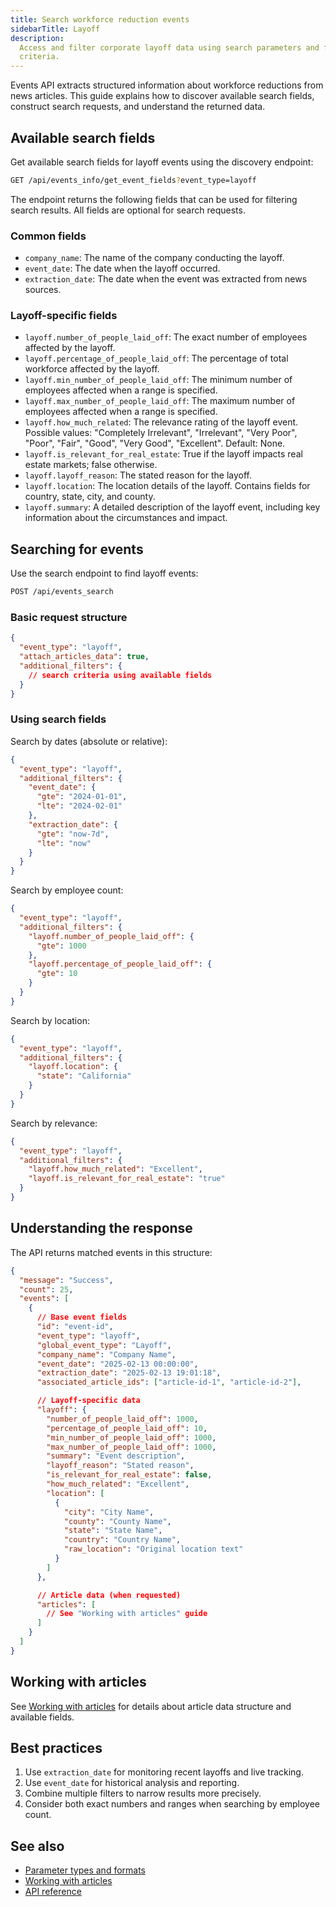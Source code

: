 ```yaml
---
title: Search workforce reduction events
sidebarTitle: Layoff
description:
  Access and filter corporate layoff data using search parameters and field
  criteria.
---
```


Events API extracts structured information about workforce reductions from news
articles. This guide explains how to discover available search fields, construct
search requests, and understand the returned data.

## Available search fields

Get available search fields for layoff events using the discovery endpoint:

```bash
GET /api/events_info/get_event_fields?event_type=layoff
```

The endpoint returns the following fields that can be used for filtering search
results. All fields are optional for search requests.

### Common fields

- `company_name`: The name of the company conducting the layoff.
- `event_date`: The date when the layoff occurred.
- `extraction_date`: The date when the event was extracted from news sources.

### Layoff-specific fields

- `layoff.number_of_people_laid_off`: The exact number of employees affected by
  the layoff.
- `layoff.percentage_of_people_laid_off`: The percentage of total workforce
  affected by the layoff.
- `layoff.min_number_of_people_laid_off`: The minimum number of employees
  affected when a range is specified.
- `layoff.max_number_of_people_laid_off`: The maximum number of employees
  affected when a range is specified.
- `layoff.how_much_related`: The relevance rating of the layoff event. Possible
  values: "Completely Irrelevant", "Irrelevant", "Very Poor", "Poor", "Fair",
  "Good", "Very Good", "Excellent". Default: None.
- `layoff.is_relevant_for_real_estate`: True if the layoff impacts real estate
  markets; false otherwise.
- `layoff.layoff_reason`: The stated reason for the layoff.
- `layoff.location`: The location details of the layoff. Contains fields for
  country, state, city, and county.
- `layoff.summary`: A detailed description of the layoff event, including key
  information about the circumstances and impact.

## Searching for events

Use the search endpoint to find layoff events:

```bash
POST /api/events_search
```

### Basic request structure

```json
{
  "event_type": "layoff",
  "attach_articles_data": true,
  "additional_filters": {
    // search criteria using available fields
  }
}
```

### Using search fields

Search by dates (absolute or relative):

```json
{
  "event_type": "layoff",
  "additional_filters": {
    "event_date": {
      "gte": "2024-01-01",
      "lte": "2024-02-01"
    },
    "extraction_date": {
      "gte": "now-7d",
      "lte": "now"
    }
  }
}
```

Search by employee count:

```json
{
  "event_type": "layoff",
  "additional_filters": {
    "layoff.number_of_people_laid_off": {
      "gte": 1000
    },
    "layoff.percentage_of_people_laid_off": {
      "gte": 10
    }
  }
}
```

Search by location:

```json
{
  "event_type": "layoff",
  "additional_filters": {
    "layoff.location": {
      "state": "California"
    }
  }
}
```

Search by relevance:

```json
{
  "event_type": "layoff",
  "additional_filters": {
    "layoff.how_much_related": "Excellent",
    "layoff.is_relevant_for_real_estate": "true"
  }
}
```

## Understanding the response

The API returns matched events in this structure:

```json
{
  "message": "Success",
  "count": 25,
  "events": [
    {
      // Base event fields
      "id": "event-id",
      "event_type": "layoff",
      "global_event_type": "Layoff",
      "company_name": "Company Name",
      "event_date": "2025-02-13 00:00:00",
      "extraction_date": "2025-02-13 19:01:18",
      "associated_article_ids": ["article-id-1", "article-id-2"],

      // Layoff-specific data
      "layoff": {
        "number_of_people_laid_off": 1000,
        "percentage_of_people_laid_off": 10,
        "min_number_of_people_laid_off": 1000,
        "max_number_of_people_laid_off": 1000,
        "summary": "Event description",
        "layoff_reason": "Stated reason",
        "is_relevant_for_real_estate": false,
        "how_much_related": "Excellent",
        "location": [
          {
            "city": "City Name",
            "county": "County Name",
            "state": "State Name",
            "country": "Country Name",
            "raw_location": "Original location text"
          }
        ]
      },

      // Article data (when requested)
      "articles": [
        // See "Working with articles" guide
      ]
    }
  ]
}
```

## Working with articles

See [Working with articles](working-with-articles) for details about article
data structure and available fields.

## Best practices

1. Use `extraction_date` for monitoring recent layoffs and live tracking.
2. Use `event_date` for historical analysis and reporting.
3. Combine multiple filters to narrow results more precisely.
4. Consider both exact numbers and ranges when searching by employee count.

## See also

- [Parameter types and formats](https://newscatcherapi.com/docs/v3/events/overview/parameter-types-and-formats)
- [Working with articles](https://newscatcherapi.com/docs/v3/events/overview/working-with-articles)
- [API reference](https://newscatcherapi.com/docs/v3/events/endpoints/search-events-post)
